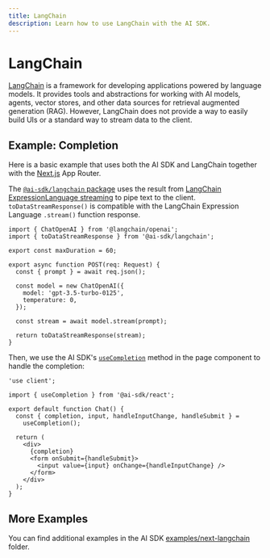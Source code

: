 ```yaml
---
title: LangChain
description: Learn how to use LangChain with the AI SDK.
---
```


# LangChain

[LangChain](https://js.langchain.com/docs/) is a framework for developing applications powered by language models.
It provides tools and abstractions for working with AI models, agents, vector stores, and other data sources for retrieval augmented generation (RAG).
However, LangChain does not provide a way to easily build UIs or a standard way to stream data to the client.

## Example: Completion

Here is a basic example that uses both the AI SDK and LangChain together with the [Next.js](https://nextjs.org/docs) App Router.

The [`@ai-sdk/langchain` package](/docs/reference/stream-helpers/langchain-adapter) uses the result from [LangChain ExpressionLanguage streaming](https://js.langchain.com/docs/expression_language/streaming) to pipe text to the client.
`toDataStreamResponse()` is compatible with the LangChain Expression Language `.stream()` function response.

```tsx filename="app/api/completion/route.ts" highlight={"16"}
import { ChatOpenAI } from '@langchain/openai';
import { toDataStreamResponse } from '@ai-sdk/langchain';

export const maxDuration = 60;

export async function POST(req: Request) {
  const { prompt } = await req.json();

  const model = new ChatOpenAI({
    model: 'gpt-3.5-turbo-0125',
    temperature: 0,
  });

  const stream = await model.stream(prompt);

  return toDataStreamResponse(stream);
}
```

Then, we use the AI SDK's [`useCompletion`](/docs/ai-sdk-ui/completion) method in the page component to handle the completion:

```tsx filename="app/page.tsx"
'use client';

import { useCompletion } from '@ai-sdk/react';

export default function Chat() {
  const { completion, input, handleInputChange, handleSubmit } =
    useCompletion();

  return (
    <div>
      {completion}
      <form onSubmit={handleSubmit}>
        <input value={input} onChange={handleInputChange} />
      </form>
    </div>
  );
}
```

## More Examples

You can find additional examples in the AI SDK [examples/next-langchain](https://github.com/vercel/ai/tree/main/examples/next-langchain) folder.
